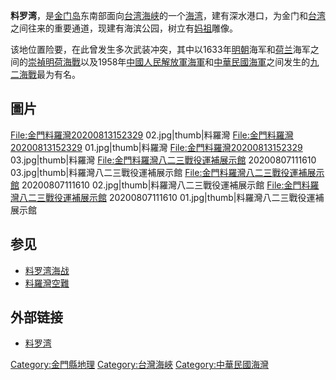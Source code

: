 '''料罗湾'''，是[[金门岛|金门岛]]东南部面向[[台湾海峡|台湾海峡]]的一个[[海湾|海湾]]，建有深水港口，为金门和[[台湾|台湾]]之间往来的重要通道，现建有海滨公园，树立有[[妈祖|妈祖]]雕像。

该地位置险要，在此曾发生多次武装冲突，其中以1633年[[明朝|明朝]]海军和[[荷兰|荷兰]]海军之间的[[崇禎明荷海戰|崇禎明荷海戰]]以及1958年[[中國人民解放軍海軍|中國人民解放軍海軍]]和[[中華民國海軍|中華民國海軍]]之间发生的[[九二海戰|九二海戰]]最为有名。

== 圖片 ==
<gallery>
File:金門料羅灣20200813152329 02.jpg|thumb|料羅灣
File:金門料羅灣20200813152329 01.jpg|thumb|料羅灣
File:金門料羅灣20200813152329 03.jpg|thumb|料羅灣
File:金門料羅灣八二三戰役運補展示館 20200807111610 03.jpg|thumb|料羅灣八二三戰役運補展示館
File:金門料羅灣八二三戰役運補展示館 20200807111610 02.jpg|thumb|料羅灣八二三戰役運補展示館
File:金門料羅灣八二三戰役運補展示館 20200807111610 01.jpg|thumb|料羅灣八二三戰役運補展示館
</gallery>

==参见==
*[[料罗湾海战|料罗湾海战]]
*[[料羅灣空難|料羅灣空難]]

==外部链接==
*[https://web.archive.org/web/20160304051638/http://www.kinxia.com.cn/Jinxia_2008/Jimen/Jin_hu/%E6%96%99%E7%BE%85%E7%81%A3.htm 料罗湾]

{{DEFAULTSORT:Liaoluo}}
[[Category:金門縣地理|Category:金門縣地理]]
[[Category:台灣海峽|Category:台灣海峽]]
[[Category:中華民國海灣|Category:中華民國海灣]]
